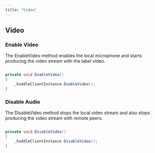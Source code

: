 ```yaml
---
title: "Video"
---
```



## Video

### Enable Video

The EnableVideo method enables the local microphone and starts producing the video stream with the label video.
```csharp

private void EnableVideo()
{
    _huddleClientInstance.EnableVideo();
}
```

### Disable Audio

The DisableVideo method stops the local video stream and also stops producing the video stream with remote peers.

```csharp

private void DisableVideo()
{
    _huddleClientInstance.DisableVideo();
}

```